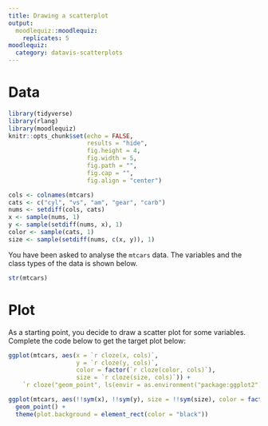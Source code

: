 ```yaml
---
title: Drawing a scatterplot
output: 
  moodlequiz::moodlequiz:
    replicates: 5
moodlequiz:
  category: datavis-scatterplots
---
```


# Data

```r
library(tidyverse)
library(rlang)
library(moodlequiz)
knitr::opts_chunk$set(echo = FALSE,
                      results = "hide",
                      fig.height = 4, 
                      fig.width = 5,
                      fig.path = "",
                      fig.cap = "",
                      fig.align = "center")
```

```r
cols <- colnames(mtcars)
cats <- c("cyl", "vs", "am", "gear", "carb")
nums <- setdiff(cols, cats)
x <- sample(nums, 1)
y <- sample(setdiff(nums, x), 1)
color <- sample(cats, 1)
size <- sample(setdiff(nums, c(x, y)), 1)
```

You have been asked to analyse the `mtcars` data. The variables and the class types of the data is shown below.

```r
str(mtcars)
```

# Plot

As a starting point, you decide to draw a scatter plot for some variables. Complete the code below to get the target plot below:

```r
ggplot(mtcars, aes(x = `r cloze(x, cols)`, 
                   y = `r cloze(y, cols)`,
                   color = factor(`r cloze(color, cols)`),
                   size = `r cloze(size, cols)`)) +
    `r cloze("geom_point", ls(envir = as.environment("package:ggplot2"), pattern = "^geom_"))`()
```


```r
ggplot(mtcars, aes(!!sym(x), !!sym(y), size = !!sym(size), color = factor(!!sym(color)))) + 
  geom_point() +
  theme(plot.background = element_rect(color = "black"))
```

